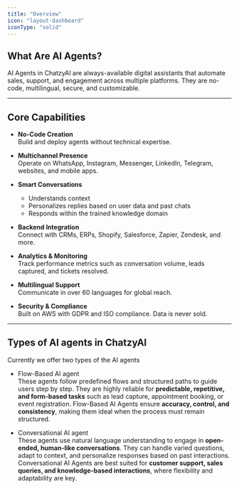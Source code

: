 ```yaml
---
title: "Overview"
icon: "layout-dashboard"
iconType: "solid"
---
```




## What Are AI Agents?
AI Agents in ChatzyAI are always-available digital assistants that automate sales, support, and engagement across multiple platforms. They are no-code, multilingual, secure, and customizable.

---

## Core Capabilities

- **No-Code Creation**  
  Build and deploy agents without technical expertise.

- **Multichannel Presence**  
  Operate on WhatsApp, Instagram, Messenger, LinkedIn, Telegram, websites, and mobile apps.

- **Smart Conversations**  
  - Understands context  
  - Personalizes replies based on user data and past chats  
  - Responds within the trained knowledge domain  

- **Backend Integration**  
  Connect with CRMs, ERPs, Shopify, Salesforce, Zapier, Zendesk, and more.

- **Analytics & Monitoring**  
  Track performance metrics such as conversation volume, leads captured, and tickets resolved.

- **Multilingual Support**  
  Communicate in over 60 languages for global reach.

- **Security & Compliance**  
  Built on AWS with GDPR and ISO compliance. Data is never sold.

---

## Types of AI agents in ChatzyAI

Currently we offer two types of the AI agents 
- Flow-Based AI agent <br/>
    These agents follow predefined flows and structured paths to guide users step by step. They are highly reliable for **predictable, repetitive, and form-based tasks** such as lead capture, appointment booking, or event registration. Flow-Based AI Agents ensure **accuracy, control, and consistency**, making them ideal when the process must remain structured.

- Conversational AI agent <br/>
    These agents use natural language understanding to engage in **open-ended, human-like conversations**. They can handle varied questions, adapt to context, and personalize responses based on past interactions. Conversational AI Agents are best suited for **customer support, sales queries, and knowledge-based interactions**, where flexibility and adaptability are key.
